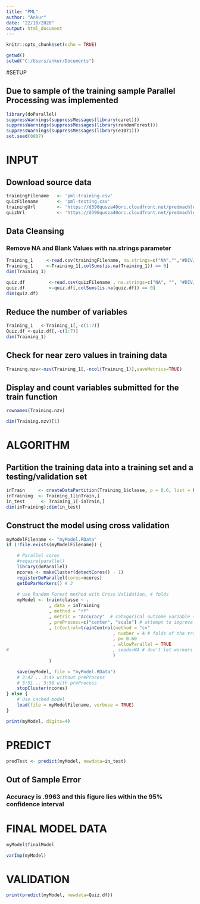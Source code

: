 ---
title: "PML"
author: "Ankur"
date: "22/10/2020"
output: html_document
---

```{r setup, include=FALSE}
knitr::opts_chunk$set(echo = TRUE)
```
```{r}
getwd()
setwd("C:/Users/ankur/Documents")

```
#SETUP

## Due to sample of the training sample Parallel Processing was implemented
```{r}

library(doParallel)
suppressWarnings(suppressMessages(library(caret)))
suppressWarnings(suppressMessages(library(randomForest)))
suppressWarnings(suppressMessages(library(e1071)))
set.seed(0007)

```

# INPUT

## Download source data
```{r}
trainingFilename   <- 'pml-training.csv'
quizFilename       <- 'pml-testing.csv'
trainingUrl        <- 'https://d396qusza40orc.cloudfront.net/predmachlearn/pml-training.csv'
quizUrl            <- 'https://d396qusza40orc.cloudfront.net/predmachlearn/pml-testing.csv'

```

## Data Cleansing

### Remove NA and Blank Values with na.strings parameter
```{r}
Training_1     <-read.csv(trainingFilename, na.strings=c("NA","","#DIV/0!"))
Training_1     <-Training_1[,colSums(is.na(Training_1)) == 0]
dim(Training_1)

```

```{r}
quiz.df         <-read.csv(quizFilename , na.strings=c("NA", "", "#DIV/0!"))
quiz.df         <-quiz.df[,colSums(is.na(quiz.df)) == 0]
dim(quiz.df)

```
## Reduce the number of variables
```{r}
Training_1   <-Training_1[,-c(1:7)]
Quiz.df <-quiz.df[,-c(1:7)]
dim(Training_1)

```
## Check for near zero values in training data
```{r}

Training.nzv<-nzv(Training_1[,-ncol(Training_1)],saveMetrics=TRUE)

```
## Display and count variables submitted for the train function
```{r}

rownames(Training.nzv)

dim(Training.nzv)[1]

```
# ALGORITHM

## Partition the training data into a training set and a testing/validation set
```{r}

inTrain     <- createDataPartition(Training_1$classe, p = 0.6, list = FALSE)
inTraining  <- Training_1[inTrain,]
in_test      <- Training_1[-inTrain,]
dim(inTraining);dim(in_test)

```
## Construct the model using cross validation
```{r}

myModelFilename <- "myModel.RData"
if (!file.exists(myModelFilename)) {

    # Parallel cores  
    #require(parallel)
    library(doParallel)
    ncores <- makeCluster(detectCores() - 1)
    registerDoParallel(cores=ncores)
    getDoParWorkers() # 3    
    
    # use Random Forest method with Cross Validation, 4 folds
    myModel <- train(classe ~ .
                , data = inTraining
                , method = "rf"
                , metric = "Accuracy"  # categorical outcome variable so choose accuracy
                , preProcess=c("center", "scale") # attempt to improve accuracy by normalising
                , trControl=trainControl(method = "cv"
                                        , number = 4 # folds of the training data
                                        , p= 0.60
                                        , allowParallel = TRUE 
#                                       , seeds=NA # don't let workers set seed 
                                        )
                )

    save(myModel, file = "myModel.RData")
    # 3:42 .. 3:49 without preProcess
    # 3:51 .. 3:58 with preProcess
    stopCluster(ncores)
} else {
    # Use cached model  
    load(file = myModelFilename, verbose = TRUE)
}

```

```{r}

print(myModel, digits=4)

```
# PREDICT
```{r}

predTest <- predict(myModel, newdata=in_test)

```
## Out of Sample Error
### Accuracy is .9963 and this figure lies within the 95% confidence interval

# FINAL MODEL DATA

```{r}

myModel$finalModel

```

```{r}

varImp(myModel)

```
# VALIDATION
```{r}

print(predict(myModel, newdata=Quiz.df))

```

